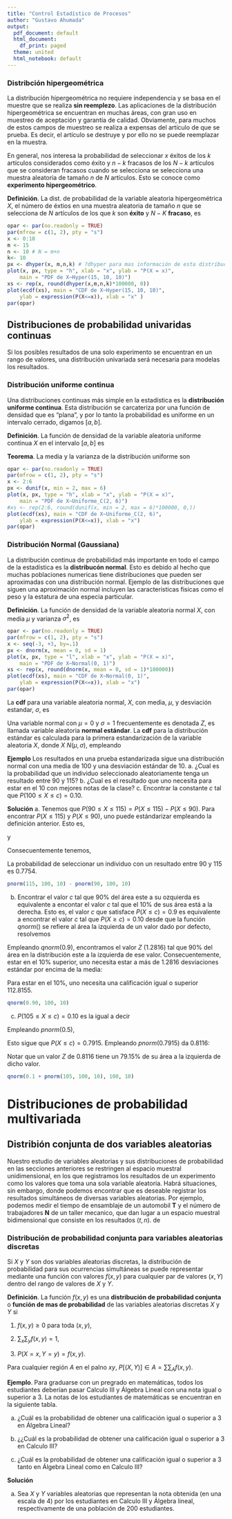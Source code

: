 ```yaml
---
title: "Control Estadístico de Procesos"
author: "Gustavo Ahumada"
output:
  pdf_document: default
  html_document:
    df_print: paged
  theme: united
  html_notebook: default
---
```



### Distribción hipergeométrica

La distribución hipergeométrica no requiere independencia y se basa en el muestre que se realiza **sin reemplezo**. Las aplicaciones de la distribución hipergeométrica se encuentran en muchas áreas, con gran uso en muestreo de aceptación y garantía de calidad. Obviamente, para muchos de estos campos de muestreo se realiza a expensas del artículo de que se prueba. Es decir, el artículo se destruye y por ello no se puede reemplazar en la muestra.

En general, nos interesa la probabilidad de seleccionar $x$ éxitos de los $k$ artículos considerados como éxito y $n-k$ fracasos de los $N-k$ artículos que se consideran fracasos cuando se selecciona  se selecciona una muestra aleatoria de tamaño $n$ de $N$ artículos. Esto se conoce como **experimento hipergeométrico**.

**Definición**. La dist. de probabilidad de la variable aleatoria hipergeométrica $X$, el número de éxtios en una muestra aleatoria de tamaño $n$ que se selecciona de $N$ artículos de los que $k$ son **éxito** y $N-K$ **fracaso**, es

\begin{equation} 
h(x;N,n,k) =\frac{\binom{k}{x} \binom{N-k}{n-x}}{\binom{N}{n}} \quad x=0,1,2...,n. \nonumber
\end{equation} 

```r
opar <- par(no.readonly = TRUE)
par(mfrow = c(1, 2), pty = "s")
x <- 0:10
m <- 15
n <- 10 # N = m+n
k<- 10
px <- dhyper(x, m,n,k) # ?dhyper para mas información de esta distribución
plot(x, px, type = "h", xlab = "x", ylab = "P(X = x)",
    main = "PDF de X~Hyper(15, 10, 10)") 
xs <- rep(x, round(dhyper(x,m,n,k)*100000, 0))
plot(ecdf(xs), main = "CDF de X~Hyper(15, 10, 10)",
    ylab = expression(P(X<=x)), xlab = "x" )
par(opar)
```


## Distribuciones de probabilidad univaridas continuas
Si los posibles resultados de una solo experimento se encuentran en un rango de valores, una distribución univariada será necesaria para modelas los resultados.

### Distribución uniforme continua

Una distribuciones continuas más simple en la estadística es la **distribución uniforme continua**. Esta distribución se carcateriza por una función de densidad que es "plana", y por lo tanto la probabilidad es uniforme en un intervalo cerrado, digamos $[a,b]$.

**Definición**. La función de densidad de la variable aleatoria uniforme continua $X$ en el intervalo $[a,b]$ es

\begin{equation} 
f(x;a,b) = \frac{1}{b-a}, \quad a \leq x \leq b \nonumber
\end{equation} 

**Teorema**. La media y la varianza de la distribución uniforme son

\begin{equation} 
\mu =  \frac{a+b}{2} \quad y \quad \sigma^{2} = \frac{(b-a)^{2}}{12} \nonumber
\end{equation} 


```r
opar <- par(no.readonly = TRUE)
par(mfrow = c(1, 2), pty = "s")
x <- 2:6
px <- dunif(x, min = 2, max = 6)
plot(x, px, type = "h", xlab = "x", ylab = "P(X = x)",
    main = "PDF de X~Uniforme_C(2, 6)") 
#xs <- rep(2:6, round(dunif(x, min = 2, max = 6)*100000, 0,))
plot(ecdf(xs), main = "CDF de X~Uniforme_C(2, 6)",
    ylab = expression(P(X<=x)), xlab = "x")
par(opar)
```


### Distribución Normal (Gaussiana)

La distribución continua de probabilidad más importante en todo el campo de la estadística es la **distribucón normal**. Esto es debido al hecho que muchas poblaciones numericas tiene distribuciones que pueden ser aproximadas con una distribución normal. Ejemplo de las distribuciones que siguen una aproximación normal incluyen las caracteristicas fisicas como el peso y la estatura de una especia particular.


**Definición**. La función de densidad de la variable aleatoria normal $X$, con media $\mu$ y varianza $\sigma^2$, es

\begin{equation} 
n(x;\mu , \sigma^2) =  \frac{1}{\sqrt{2 \pi \sigma}} e^{-(1/2)[(x-\mu)/\sigma]^{2}} \quad -\infty < x < \infty \nonumber
\end{equation}
\begin{equation} 
donde \quad \pi = 3.14159... \quad y \quad e = 2.71828.... \nonumber
\end{equation}
\begin{equation} 
E[X] = \mu \quad y \quad Var[X] = \sigma^{2} \nonumber
\end{equation}


```r
opar <- par(no.readonly = TRUE)
par(mfrow = c(1, 2), pty = "s")
x <- seq(-3, +3, by=.1)
px <- dnorm(x, mean = 0, sd = 1)
plot(x, px, type = "l", xlab = "x", ylab = "P(X = x)",
    main = "PDF de X~Normal(0, 1)") 
xs <- rep(x, round(dnorm(x, mean = 0, sd = 1)*100000))
plot(ecdf(xs), main = "CDF de X~Normal(0, 1)",
    ylab = expression(P(X<=x)), xlab = "x")
par(opar)
```


La **cdf** para una variable aleatoria normal, $X$, con media, $\mu$, y desviación estandar, $\sigma$, es 
\begin{equation} 
F(x) = P(X \leq x) = \frac{1}{\sqrt(2\pi \sigma^{2})} \int_{-\infty}^{x} e^-{{(x-\mu)^{2}}{2\sigma^{2}}} dx \nonumber
\end{equation}

Una variable normal con $\mu = 0$ y $\sigma=1$ frecuentemente es denotada $Z$, es llamada variable aleatoria **normal estándar**. La **cdf** para la distribución estándar es calculada para la primera estandarización de la variable aleatoria $X$, donde $X~N(\mu, \sigma)$, empleando 
\begin{equation}
Z = \frac{X-\mu}{\sigma} \sim N(0,1). \nonumber
\end{equation}


\begin{equation}
F(x) = P(X \leq x) = P\left(Z \leq \frac{X-\mu}{\sigma} \right) = \frac{1}{\sqrt(2\pi)} \int_{-\infty}^{\frac{x-\mu}{\sigma}}  e^-{\frac{x^{2}}{2}} dx. \nonumber
\end{equation}

**Ejemplo** Los resultados en una prueba estandarizada sigue una distribución normal con una media de $100$ y una desviación estándar de $10$.
a. ¿Cual es la probabilidad que un individuo seleccionado aleatoriamente tenga un resultado entre $90$ y $115$?
b. ¿Cual es el resultado que uno necesita para estar en el $10%$ con mejores notas de la clase?
c. Encontrar la constante $c$ tal que $P(100 \leq X \leq c)=0.10$.

**Solución**
a. Tenemos que $P(90 \leq X \leq 115) = P(X \leq 115)-P(X \leq 90)$. 
Para encontrar $P(X \leq 115)$ y $P(X \leq 90)$, uno puede estándarizar empleando la definición anterior. Esto es,

\begin{equation}
P(X \leq 115) = P\left(Z \leq \frac{115-100}{10} \right) P(X \leq 1.5) \nonumber
\end{equation}
 y 
\begin{equation}
P(X \leq 90) = P\left(Z \leq \frac{90-100}{10} \right) P(X \leq 1.0) \nonumber
\end{equation}

Consecuentemente tenemos,

\begin{equation}
\begin{split}
P(90 \leq X \leq 115) & = P(-1.0 \leq Z \leq 1.5) \\
& = P(X \leq 1.5) - P(X \leq -1.0) \\
& = 0.9332 - 0.1587 = 0.7745. \nonumber
\end{split}
\end{equation}

La probabilidad de seleccionar un individuo con un resultado entre $90$ y $115$ es $0.7754$.

```r
pnorm(115, 100, 10) - pnorm(90, 100, 10) 
```

b. Encontrar el valor $c$ tal que $90\%$ del área este a su ozquierda es equivalente a encontar el valor $c$ tal que el $10\%$  de sus área está a la derecha. Esto es, el valor $c$ que satisface $P(X \leq c) = 0.9$ es equivalente a encontrar el valor $c$ tal que $P(X	\geq c)= 0.10$ desde que la función $qnorm()$ se refiere al área la izquierda de un valor dado por defecto, resolvemos

\begin{equation}
P(X \leq c) = P\left(Z = \frac{X-100}{10} \leq \frac{X
c-100}{10}  \right) = 0.90 \quad para \quad c. \nonumber
\end{equation}

Empleando $qnorm(0.9)$, encontramos el valor $Z$ $(1.2816)$ tal que $90\%$ del área en la distribución este a la izquierda de ese valor. Consecuentemente, estar en el $10\%$ superior, uno necesita estar a más de $1.2816$ desviaciones estándar por encima de la media:

\begin{equation}
\frac{c-100}{10} = 1.2816 \Longrightarrow c = 112.816. \nonumber
\end{equation}

Para estar en el $10\%$, uno necesita una calificación igual o superior $112.8155$.

```r
qnorm(0.90, 100, 10)
```


c. $P(105 \leq X \leq c)=0.10$ es la igual a decir
\begin{equation}
P(X \leq c) = 0.10 + P(X \leq 105)= 0.10 + P\left(Z \leq \frac{105-100}{10} \right) \nonumber
\end{equation}

Empleando $pnorm(0.5)$,
\begin{equation}
P\left(Z \leq \frac{105-100}{10} \right) = P(Z \leq 0.5) = 0.6915. \nonumber
\end{equation}

Esto sigue que $P(X \leq c)=0.7915$. Empleando $pnorm(0.7915)$ da $0.8116$:

\begin{equation}
P(X \leq c) = P\left(Z \leq \frac{X-100}{10} \leq \frac{c-100}{10} \right) = 0.7915 \nonumber
\end{equation}
\begin{equation}
esto \quad se \quad encuentra \quad resolviendo \quad \frac{c-100}{10} = 0.8116 \Longrightarrow c = 108.116. \nonumber
\end{equation}

Notar que un valor $Z$ de $0.8116$ tiene un $79.15\%$ de su área a la izquierda de dicho valor.

```r
qnorm(0.1 + pnorm(105, 100, 10), 100, 10)
```


# Distribuciones de probabilidad multivariada


## Distribión conjunta de dos variables aleatorias
Nuestro estudio de variables aleatorias y sus distribuciones de probabilidad en las secciones anteriores se restringen al espacio muestral unidimensional, en los que registramos los resultados de un experimento como los valores que toma una sola variable aleatoria. Habrá situaciones, sin embargo, donde podemos encontrar que es deseable registrar los resultados simultáneos de diversas variables aleatorias. Por ejemplo, podemos medir el tiempo de ensamblaje de un automobil **T** y el número de trabajadores **N** de un taller mecanico, que dan lugar a un espacio muestral bidimensional que consiste en los resultados $(t,n)$.  de 

### Distribución de probabilidad conjunta para variables aleatorias discretas

Si $X$ y $Y$ son dos variables aleatorias discretas, la distribución de probabilidad para sus ocurrencias simultáneas se puede representar mediante una función con valores $f(x,y)$ para cualquier par de valores $(x,Y)$ dentro del rango de valores de $X$ y $Y$.

**Definición**. La función $f(x,y)$ es una **distribución de probabilidad conjunta** o **función de mas de probabilidad** de las variables aleatorias discretas $X$ y $Y$ si

1. $f(x,y)	\geq 0$ para toda $(x,y)$,

2. $\sum_{x}\sum_{y}f(x,y) = 1$,

3. $P(X = x, Y = y) = f(x,y)$.

Para cualquier región $A$ en el palno $xy$, $P[(X,Y)] \in A = \sum\sum_{A}f(x,y)$.


**Ejemplo**. Para graduarse con un pregrado en matemáticas, todos los estudiantes deberían pasar Calculo III y Álgebra Lineal con una nota igual o superior a $3$. La notas de los estudiantes de matemáticas se encuentran en la siguiente tabla.

a. ¿Cuál es la probabilidad de obtener una calificación igual o superior a 3 en Álgebra Lineal?

b. ¿¿Cuál es la probabilidad de obtener una calificación igual o superior a 3 en Calculo III?

c. ¿Cuál es la probabilidad de obtener una calificación igual o superior a 3 tanto en Álgebra Lineal como en Calculo III?


**Solución**

a. Sea $X$ y $Y$ variables aleatorias que representan la nota obtenida (en una escala de 4) por los estudiantes en Calculo III y Álgebra lineal, respectivamente de una población de 200 estudiantes. 























